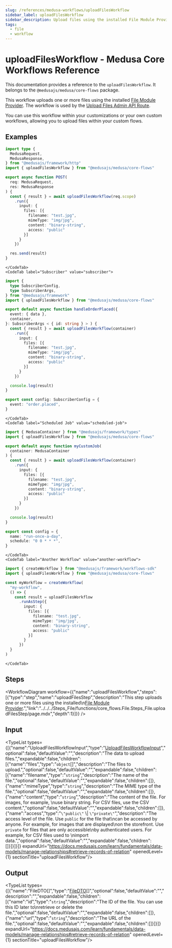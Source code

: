 ```yaml
---
slug: /references/medusa-workflows/uploadFilesWorkflow
sidebar_label: uploadFilesWorkflow
sidebar_description: Upload files using the installed File Module Provider.
tags:
  - file
  - workflow
---
```



# uploadFilesWorkflow - Medusa Core Workflows Reference

This documentation provides a reference to the `uploadFilesWorkflow`. It belongs to the `@medusajs/medusa/core-flows` package.

This workflow uploads one or more files using the installed 
[File Module Provider](https://docs.medusajs.com/resources/infrastructure-modules/file). The workflow is used by the
[Upload Files Admin API Route](https://docs.medusajs.com/api/admin#uploads\_postuploads).

You can use this workflow within your customizations or your own custom workflows, allowing you to
upload files within your custom flows.

<SourceCodeLink link="https://github.com/medusajs/medusa/blob/ac76e19194a4b1b7f6c8e4fbcfc956c981a572f7/packages/core/core-flows/src/file/workflows/upload-files.ts#L72" />

## Examples

<CodeTabs group="workflow-exection">
    <CodeTab label="API Route" value="api-route">
    
```ts title="src/api/workflow/route.ts"
import type {
  MedusaRequest,
  MedusaResponse,
} from "@medusajs/framework/http"
import { uploadFilesWorkflow } from "@medusajs/medusa/core-flows"

export async function POST(
  req: MedusaRequest,
  res: MedusaResponse
) {
  const { result } = await uploadFilesWorkflow(req.scope)
    .run({
      input: {
        files: [{
          filename: "test.jpg",
          mimeType: "img/jpg",
          content: "binary-string",
          access: "public"
        }]
      }
    })

  res.send(result)
}
```

    </CodeTab>
    <CodeTab label="Subscriber" value="subscriber">
    
```ts title="src/subscribers/order-placed.ts"
import {
  type SubscriberConfig,
  type SubscriberArgs,
} from "@medusajs/framework"
import { uploadFilesWorkflow } from "@medusajs/medusa/core-flows"

export default async function handleOrderPlaced({
  event: { data },
  container,
}: SubscriberArgs < { id: string } > ) {
  const { result } = await uploadFilesWorkflow(container)
    .run({
      input: {
        files: [{
          filename: "test.jpg",
          mimeType: "img/jpg",
          content: "binary-string",
          access: "public"
        }]
      }
    })

  console.log(result)
}

export const config: SubscriberConfig = {
  event: "order.placed",
}
```

    </CodeTab>
    <CodeTab label="Scheduled Job" value="scheduled-job">
    
```ts title="src/jobs/message-daily.ts"
import { MedusaContainer } from "@medusajs/framework/types"
import { uploadFilesWorkflow } from "@medusajs/medusa/core-flows"

export default async function myCustomJob(
  container: MedusaContainer
) {
  const { result } = await uploadFilesWorkflow(container)
    .run({
      input: {
        files: [{
          filename: "test.jpg",
          mimeType: "img/jpg",
          content: "binary-string",
          access: "public"
        }]
      }
    })

  console.log(result)
}

export const config = {
  name: "run-once-a-day",
  schedule: "0 0 * * *",
}
```

    </CodeTab>
    <CodeTab label="Another Workflow" value="another-workflow">
    
```ts title="src/workflows/my-workflow.ts"
import { createWorkflow } from "@medusajs/framework/workflows-sdk"
import { uploadFilesWorkflow } from "@medusajs/medusa/core-flows"

const myWorkflow = createWorkflow(
  "my-workflow",
  () => {
    const result = uploadFilesWorkflow
      .runAsStep({
        input: {
          files: [{
            filename: "test.jpg",
            mimeType: "img/jpg",
            content: "binary-string",
            access: "public"
          }]
        }
      })
  }
)
```

    </CodeTab>
  </CodeTabs>

## Steps

<WorkflowDiagram workflow={{"name":"uploadFilesWorkflow","steps":[{"type":"step","name":"uploadFilesStep","description":"This step uploads one or more files using the installed\n[File Module Provider](https://docs.medusajs.com/resources/infrastructure-modules/file).","link":"../../../Steps_File/functions/core_flows.File.Steps_File.uploadFilesStep/page.mdx","depth":1}]}} />

## Input

<TypeList types={[{"name":"UploadFilesWorkflowInput","type":"[UploadFilesWorkflowInput](../../../../types/core_flows.UploadFilesWorkflowInput/page.mdx)","optional":false,"defaultValue":"","description":"The data to upload files.","expandable":false,"children":[{"name":"files","type":"`object`[]","description":"The files to upload.","optional":false,"defaultValue":"","expandable":false,"children":[{"name":"filename","type":"`string`","description":"The name of the file.","optional":false,"defaultValue":"","expandable":false,"children":[]},{"name":"mimeType","type":"`string`","description":"The MIME type of the file.","optional":false,"defaultValue":"","expandable":false,"children":[]},{"name":"content","type":"`string`","description":"The content of the file. For images, for example, \nuse binary string. For CSV files, use the CSV content.","optional":false,"defaultValue":"","expandable":false,"children":[]},{"name":"access","type":"`\"public\"` \\| `\"private\"`","description":"The access level of the file. Use `public` for the file that\ncan be accessed by anyone. For example, for images that are displayed\non the storefront. Use `private` for files that are only accessible\nby authenticated users. For example, for CSV files used to \nimport data.","optional":false,"defaultValue":"","expandable":false,"children":[]}]}]}]} expandUrl="https://docs.medusajs.com/learn/fundamentals/data-models/manage-relationships#retrieve-records-of-relation" openedLevel={1} sectionTitle="uploadFilesWorkflow"/>

## Output

<TypeList types={[{"name":"FileDTO[]","type":"[FileDTO](../../../../../types/FileTypes/interfaces/types.FileTypes.FileDTO/page.mdx)[]","optional":false,"defaultValue":"","description":"","expandable":false,"children":[{"name":"id","type":"`string`","description":"The ID of the file. You can use this ID later to\nretrieve or delete the file.","optional":false,"defaultValue":"","expandable":false,"children":[]},{"name":"url","type":"`string`","description":"The URL of the file.","optional":false,"defaultValue":"","expandable":false,"children":[]}]}]} expandUrl="https://docs.medusajs.com/learn/fundamentals/data-models/manage-relationships#retrieve-records-of-relation" openedLevel={1} sectionTitle="uploadFilesWorkflow"/>
